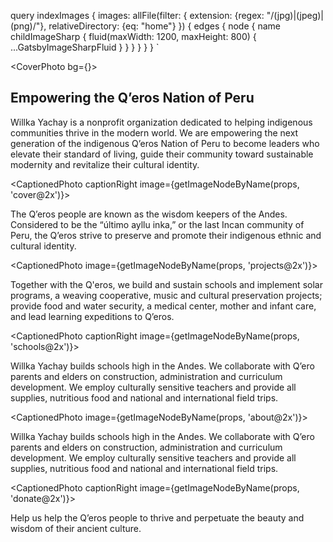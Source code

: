 

  query indexImages {
    images: allFile(filter: {
      extension: {regex: "/(jpg)|(jpeg)|(png)/"}, 
      relativeDirectory: {eq: "home"}
    }) {
      edges {
        node {
          name
          childImageSharp {
            fluid(maxWidth: 1200, maxHeight: 800) {
              ...GatsbyImageSharpFluid
            }
          }
        }
      }
    }
  }
`



<Logotype horizontal />

<CoverPhoto bg={<BgVideo src={IntroMp4} />}>

## Empowering the Q’eros Nation of Peru

Willka Yachay is a nonprofit organization dedicated to helping indigenous communities thrive in the modern world.
We are empowering the next generation of the indigenous Q’eros Nation of Peru to become leaders who elevate their standard of living, guide their community toward sustainable modernity and revitalize their cultural identity.

</CoverPhoto>



<CaptionedPhoto captionRight image={getImageNodeByName(props, 'cover@2x')}>

<CtaButton text='Q’eros' caption="Who we help" to="/qeros" />

The Q’eros people are known as the wisdom keepers of the Andes. Considered to be the “último ayllu inka,” or the last Incan community of Peru, the Q’eros strive to preserve and promote their indigenous ethnic and cultural identity.

</CaptionedPhoto>



<CaptionedPhoto image={getImageNodeByName(props, 'projects@2x')}>

<CtaButton text='Projects' caption="What we do" to="/projects" />

Together with the Q'eros, we build and sustain schools and implement solar programs, a weaving cooperative, music and cultural preservation projects; provide food and water security, a medical center, mother and infant care, and lead learning expeditions to Q’eros.

</CaptionedPhoto>



<CaptionedPhoto captionRight image={getImageNodeByName(props, 'schools@2x')}>

<CtaButton text='Schools' caption="Our education initiative" to="/schools" />

Willka Yachay builds schools high in the Andes. We collaborate with Q’ero parents and elders on construction, administration and curriculum development. We employ culturally sensitive teachers and provide all supplies, nutritious food and national and international field trips.

</CaptionedPhoto>



<CaptionedPhoto image={getImageNodeByName(props, 'about@2x')}>

<CtaButton text='About' caption="Who we are" to="/about" />

Willka Yachay builds schools high in the Andes. We collaborate with Q’ero parents and elders on construction, administration and curriculum development. We employ culturally sensitive teachers and provide all supplies, nutritious food and national and international field trips.

</CaptionedPhoto>



<CaptionedPhoto captionRight image={getImageNodeByName(props, 'donate@2x')}>

<CtaButton text='About' caption="Support our work" to="/donate" />

Help us help the Q’eros people to thrive and perpetuate the beauty and wisdom of their ancient culture.

</CaptionedPhoto>